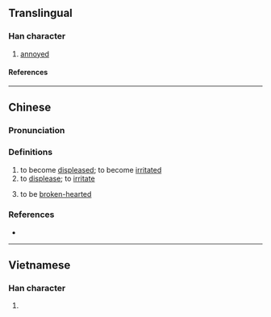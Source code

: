 {{also|怄}}
{{character info/new}}
==Translingual==

===Han character===
{{Han char|rn=61|rad=心|as=11|sn=14|four=91016|canj=PSRR|ids=⿰忄區}}

# [[annoyed]]

====References====
{{Han ref|kx=0399.280|dkj=11126|dj=0739.150|hdz=42345.040|uh=616A}}

----

==Chinese==
{{zh-forms|s=怄|alt=㥑-Sichuanese,嘔-Sichuanese}}

===Pronunciation===
{{zh-pron
|m=òu
|m-s=ngou4
|c=au3,au1
|cat=verb
}}

===Definitions===
{{zh-hanzi}}

# to become [[displeased]]; to become [[irritated]]
# to [[displease]]; to [[irritate]]
# {{lb|zh|Sichuanese}} to be [[broken-hearted]]

===References===
* {{R:yue:mfccd}}

----

==Vietnamese==

===Han character===
{{vi-readings|rs=心11|reading=âu}}

# {{rfdef|vi|sort=心11}}
